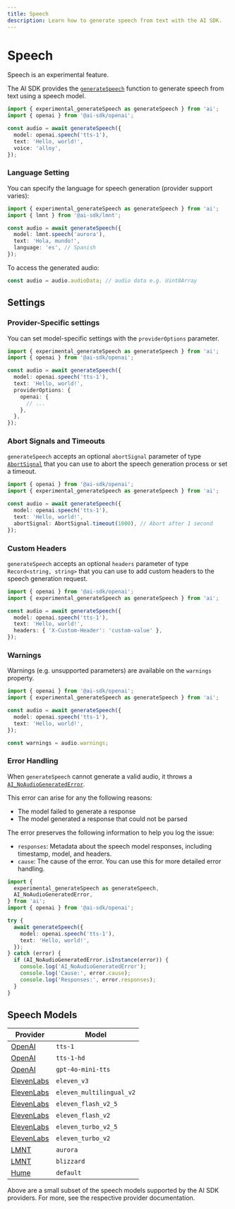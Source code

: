 ```yaml
---
title: Speech
description: Learn how to generate speech from text with the AI SDK.
---
```


# Speech

<Note type="warning">Speech is an experimental feature.</Note>

The AI SDK provides the [`generateSpeech`](/docs/reference/ai-sdk-core/generate-speech)
function to generate speech from text using a speech model.

```ts
import { experimental_generateSpeech as generateSpeech } from 'ai';
import { openai } from '@ai-sdk/openai';

const audio = await generateSpeech({
  model: openai.speech('tts-1'),
  text: 'Hello, world!',
  voice: 'alloy',
});
```

### Language Setting

You can specify the language for speech generation (provider support varies):

```ts
import { experimental_generateSpeech as generateSpeech } from 'ai';
import { lmnt } from '@ai-sdk/lmnt';

const audio = await generateSpeech({
  model: lmnt.speech('aurora'),
  text: 'Hola, mundo!',
  language: 'es', // Spanish
});
```

To access the generated audio:

```ts
const audio = audio.audioData; // audio data e.g. Uint8Array
```

## Settings

### Provider-Specific settings

You can set model-specific settings with the `providerOptions` parameter.

```ts highlight="7-11"
import { experimental_generateSpeech as generateSpeech } from 'ai';
import { openai } from '@ai-sdk/openai';

const audio = await generateSpeech({
  model: openai.speech('tts-1'),
  text: 'Hello, world!',
  providerOptions: {
    openai: {
      // ...
    },
  },
});
```

### Abort Signals and Timeouts

`generateSpeech` accepts an optional `abortSignal` parameter of
type [`AbortSignal`](https://developer.mozilla.org/en-US/docs/Web/API/AbortSignal)
that you can use to abort the speech generation process or set a timeout.

```ts highlight="7"
import { openai } from '@ai-sdk/openai';
import { experimental_generateSpeech as generateSpeech } from 'ai';

const audio = await generateSpeech({
  model: openai.speech('tts-1'),
  text: 'Hello, world!',
  abortSignal: AbortSignal.timeout(1000), // Abort after 1 second
});
```

### Custom Headers

`generateSpeech` accepts an optional `headers` parameter of type `Record<string, string>`
that you can use to add custom headers to the speech generation request.

```ts highlight="7"
import { openai } from '@ai-sdk/openai';
import { experimental_generateSpeech as generateSpeech } from 'ai';

const audio = await generateSpeech({
  model: openai.speech('tts-1'),
  text: 'Hello, world!',
  headers: { 'X-Custom-Header': 'custom-value' },
});
```

### Warnings

Warnings (e.g. unsupported parameters) are available on the `warnings` property.

```ts
import { openai } from '@ai-sdk/openai';
import { experimental_generateSpeech as generateSpeech } from 'ai';

const audio = await generateSpeech({
  model: openai.speech('tts-1'),
  text: 'Hello, world!',
});

const warnings = audio.warnings;
```

### Error Handling

When `generateSpeech` cannot generate a valid audio, it throws a [`AI_NoAudioGeneratedError`](/docs/reference/ai-sdk-errors/ai-no-audio-generated-error).

This error can arise for any the following reasons:

- The model failed to generate a response
- The model generated a response that could not be parsed

The error preserves the following information to help you log the issue:

- `responses`: Metadata about the speech model responses, including timestamp, model, and headers.
- `cause`: The cause of the error. You can use this for more detailed error handling.

```ts
import {
  experimental_generateSpeech as generateSpeech,
  AI_NoAudioGeneratedError,
} from 'ai';
import { openai } from '@ai-sdk/openai';

try {
  await generateSpeech({
    model: openai.speech('tts-1'),
    text: 'Hello, world!',
  });
} catch (error) {
  if (AI_NoAudioGeneratedError.isInstance(error)) {
    console.log('AI_NoAudioGeneratedError');
    console.log('Cause:', error.cause);
    console.log('Responses:', error.responses);
  }
}
```

## Speech Models

| Provider                                                           | Model                    |
| ------------------------------------------------------------------ | ------------------------ |
| [OpenAI](/providers/ai-sdk-providers/openai#speech-models)         | `tts-1`                  |
| [OpenAI](/providers/ai-sdk-providers/openai#speech-models)         | `tts-1-hd`               |
| [OpenAI](/providers/ai-sdk-providers/openai#speech-models)         | `gpt-4o-mini-tts`        |
| [ElevenLabs](/providers/ai-sdk-providers/elevenlabs#speech-models) | `eleven_v3`              |
| [ElevenLabs](/providers/ai-sdk-providers/elevenlabs#speech-models) | `eleven_multilingual_v2` |
| [ElevenLabs](/providers/ai-sdk-providers/elevenlabs#speech-models) | `eleven_flash_v2_5`      |
| [ElevenLabs](/providers/ai-sdk-providers/elevenlabs#speech-models) | `eleven_flash_v2`        |
| [ElevenLabs](/providers/ai-sdk-providers/elevenlabs#speech-models) | `eleven_turbo_v2_5`      |
| [ElevenLabs](/providers/ai-sdk-providers/elevenlabs#speech-models) | `eleven_turbo_v2`        |
| [LMNT](/providers/ai-sdk-providers/lmnt#speech-models)             | `aurora`                 |
| [LMNT](/providers/ai-sdk-providers/lmnt#speech-models)             | `blizzard`               |
| [Hume](/providers/ai-sdk-providers/hume#speech-models)             | `default`                |

Above are a small subset of the speech models supported by the AI SDK providers. For more, see the respective provider documentation.
